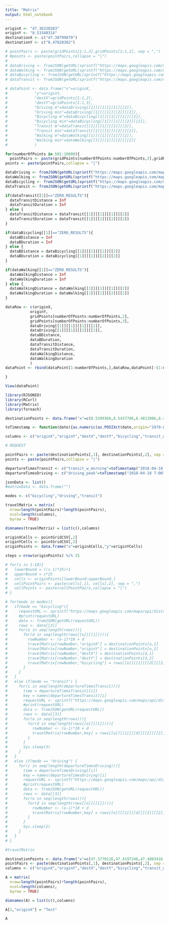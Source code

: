 ```yaml
---
title: "Matrix"
output: html_notebook
---
```


```r

originX <- "47.36320283"
originY <- "8.53340314"
destinationX <- c("47.38799879")
destinationY <- c("8.47828302")

# pointPairs <- paste(gridPoints[1:1,3],gridPoints[1:1,2], sep = ",")
# #points <- paste(pointPairs,collapse = "|")
# 
# dataDriving <- fromJSON(getURL(sprintf("https://maps.googleapis.com/maps/api/distancematrix/json?units=metric&origins=47.36320283,8.53340314&destinations=%s&mode=driving&key={API_KEY}", points)))[[3]][[1]]
# dataWalking <- fromJSON(getURL(sprintf("https://maps.googleapis.com/maps/api/distancematrix/json?units=metric&origins=47.36320283,8.53340314&destinations=%s&mode=walking&key={API_KEY}", points)))[[3]][[1]]
# dataBicycling <- fromJSON(getURL(sprintf("https://maps.googleapis.com/maps/api/distancematrix/json?units=metric&origins=47.36320283,8.53340314&destinations=%s&mode=bicycling&key={API_KEY}", points)))[[3]][[1]]
# dataTransit <- fromJSON(getURL(sprintf("https://maps.googleapis.com/maps/api/distancematrix/json?units=metric&origins=47.36320283,8.53340314&destinations=%s&mode=transit&key={API_KEY}", points)))[[3]][[1]]

# dataPoint <- data.frame("x"=originX,
#            "y"=originY,
#            "destX"=gridPoints[1:1,2],
#            "destY"=gridPoints[1:1,3],
#            "Driving m"=dataDriving[[1]][[1]][[1]][[2]],
#            "Driving min"=dataDriving[[1]][[1]][[2]][[2]],
#            "Bicycling m"=dataBicycling[[1]][[1]][[1]][[2]],
#            "Bicycling min"=dataBicycling[[1]][[1]][[2]][[2]],
#            "Transit m"=dataTransit[[1]][[1]][[1]][[2]],
#            "Transit min"=dataTransit[[1]][[1]][[2]][[2]],
#            "Walking m"=dataWalking[[1]][[1]][[1]][[2]],
#            "Walking min"=dataWalking[[1]][[1]][[2]][[2]]
#            )

for(numberOfPoints in 501:10000){
  pointPairs <- paste(gridPoints[numberOfPoints:numberOfPoints,3],gridPoints[numberOfPoints:numberOfPoints,2], sep = ",")
points <- paste(pointPairs,collapse = "|")

dataDriving <- fromJSON(getURL(sprintf("https://maps.googleapis.com/maps/api/distancematrix/json?units=metric&origins=47.36320283,8.53340314&destinations=%s&mode=driving&key={API_KEY}", points)))[[3]][[1]]
dataWalking <- fromJSON(getURL(sprintf("https://maps.googleapis.com/maps/api/distancematrix/json?units=metric&origins=47.36320283,8.53340314&destinations=%s&mode=walking&key={API_KEY}", points)))[[3]][[1]]
dataBicycling <- fromJSON(getURL(sprintf("https://maps.googleapis.com/maps/api/distancematrix/json?units=metric&origins=47.36320283,8.53340314&destinations=%s&mode=bicycling&key={API_KEY}", points)))[[3]][[1]]
dataTransit <- fromJSON(getURL(sprintf("https://maps.googleapis.com/maps/api/distancematrix/json?units=metric&origins=47.36320283,8.53340314&destinations=%s&mode=transit&key={API_KEY}", points)))[[3]][[1]]

if(dataTransit[[1]]=="ZERO_RESULTS"){
  dataTransitDistance = Inf
  dataTransitDuration = Inf
} else {
  dataTransitDistance = dataTransit[[1]][[1]][[1]][[2]]
  dataTransitDuration = dataTransit[[1]][[1]][[2]][[2]]
}

if(dataBicycling[[1]]=="ZERO_RESULTS"){
  dataBDistance = Inf
  dataBDuration = Inf
} else {
  dataBDistance = dataBicycling[[1]][[1]][[1]][[2]]
  dataBDuration = dataBicycling[[1]][[1]][[2]][[2]]
}

if(dataWalking[[1]]=="ZERO_RESULTS"){
  dataWalkingDistance = Inf
  dataWalkingDuration = Inf
} else {
  dataWalkingDistance = dataWalking[[1]][[1]][[1]][[2]]
  dataWalkingDuration = dataWalking[[1]][[1]][[2]][[2]]
}

dataRow <- c(originX,
           originY,
           gridPoints[numberOfPoints:numberOfPoints,2],
           gridPoints[numberOfPoints:numberOfPoints,3],
           dataDriving[[1]][[1]][[1]][[2]],
           dataDriving[[1]][[1]][[2]][[2]],
           dataBDistance,
           dataBDuration,
           dataTransitDistance,
           dataTransitDuration,
           dataWalkingDistance,
           dataWalkingDuration
           )
dataPoint <- rbind(dataPoint[1:numberOfPoints,],dataRow,dataPoint[-(1:numberOfPoints),])

}

View(dataPoint)

```



```r

library(RJSONIO)
library(RCurl)
library(Matrix)
library(foreach)

destinationPoints <- data.frame("x"=c(8.5399366,8.5437706,8.4813986,8.4673346,8.6767616,8.4850518,8.5151529,8.5142333,8.5261612,8.7235155),"y"=c(47.3770116,47.4197246,47.4803416,47.5110986,47.3883476,47.3876176,47.3796559,47.3742395,47.385216,47.4992612))

toTimestamp <- function(date){as.numeric(as.POSIXct(date,origin="1970-01-01",tz="UTC")) }

columns <- c("originX","originY","destX","destY","bicycling","transit_w_morning","transit_w_night","transit_we","driving_peak","driving_offpeak")

# REQUEST

pointPairs <- paste(destinationPoints[,1], destinationPoints[,2], sep = ",")
points <- paste(pointPairs,collapse = "|")

departureTimesTransit <- c("transit_w_morning"=toTimestamp("2018-04-18 7:00"),"transit_w_night"=toTimestamp("2018-04-18 4:00"),"transit_we"=toTimestamp("2018-04-22 11:00"))
departureTimesDriving <- c("driving_peak"=toTimestamp("2018-04-18 7:00"),"driving_offpeak"=toTimestamp("2018-04-18 14:00"))

jsonData <- list()
#matroxData <- data.frame("")

modes <- c("bicycling","driving","transit")

travelMatrix = matrix(
  nrow=length(pointPairs)*length(pointPairs),
  ncol=length(columns),
  byrow = TRUE)

dimnames(travelMatrix) = list(c(),columns)

originXCells <- pointGridCSV[,2]
originYCells <- pointGridCSV[,3]
originPoints <- data.frame("x"=originXCells,"y"=originYCells)

steps = nrow(originPoints) %/% 25

# for(s in 1:10){
#   lowerBound = ((s-1)*25)+1
#   upperBound = s*25
#   cells <- originPoints[lowerBound:upperBound,]
#   cellPointPairs <- paste(cells[,1], cells[,2], sep = ",")
#   cellPoints <- paste(cellPointPairs,collapse = "|")
# }

# for(mode in modes){
#   if(mode == "bicycling"){
#     requestURL <- sprintf("https://maps.googleapis.com/maps/api/distancematrix/json?units=metric&origins=%s&destinations=%s&mode=%s&key={API_KEY}", points, points, mode)
#     #print(requestURL)
#     data <- fromJSON(getURL(requestURL))
#     rows <- data[[3]]
#     for(o in seq(length(rows))){
#       for(d in seq(length(rows[[o]][[1]]))){
#         rowNumber <- (o-1)*10 + d
#         travelMatrix[rowNumber,"originX"] = destinationPoints[o,1]
#         travelMatrix[rowNumber,"originY"] = destinationPoints[o,2]
#         travelMatrix[rowNumber,"destX"] = destinationPoints[d,1]
#         travelMatrix[rowNumber,"destY"] = destinationPoints[d,2]
#         travelMatrix[rowNumber,"bicycling"] = rows[[o]][[1]][[d]][[2]][[2]]
#       }
#     }
#   }
#   else if(mode == "transit") {
#     for(i in seq(length(departureTimesTransit))){
#       time = departureTimesTransit[[i]]
#       key = names(departureTimesTransit)[i]
#       requestURL <- sprintf("https://maps.googleapis.com/maps/api/distancematrix/json?units=metric&origins=%s&destinations=%s&mode=%s&departure_time=%s&key={API_KEY}", points, points, mode, time)
#       #print(requestURL)
#       data <- fromJSON(getURL(requestURL))
#       rows <- data[[3]]
#       for(o in seq(length(rows))){
#         for(d in seq(length(rows[[o]][[1]]))){
#           rowNumber <- (o-1)*10 + d
#           travelMatrix[rowNumber,key] = rows[[o]][[1]][[d]][[2]][[2]]
#         }
#       }
#       Sys.sleep(3)
#     }
#   }
#   else if(mode == "driving") {
#     for(i in seq(length(departureTimesDriving))){
#       time = departureTimesDriving[[i]]
#       key = names(departureTimesDriving)[i]
#       requestURL <- sprintf("https://maps.googleapis.com/maps/api/distancematrix/json?units=metric&origins=%s&destinations=%s&mode=%s&departure_time=%s&key={API_KEY}", points, points, mode, time)
#       #print(requestURL)
#       data <- fromJSON(getURL(requestURL))
#       rows <- data[[3]]
#       for(o in seq(length(rows))){
#         for(d in seq(length(rows[[o]][[1]]))){
#           rowNumber <- (o-1)*10 + d
#           travelMatrix[rowNumber,key] = rows[[o]][[1]][[d]][[3]][[2]]
#         }
#       }
#       Sys.sleep(2)
#     }
#   }
# }

#travelMatrix


```

```r

destinationPoints <- data.frame("x"=c(47.3770116,47.4197246,47.4803416,47.5110986,47.3883476,47.3876176,47.3796559,47.3742395,47.385216,47.4992612),"y"=c(8.5399366,8.5437706,8.4813986,8.4673346,8.6767616,8.4850518,8.5151529,8.5142333,8.5261612,8.7235155))
pointPairs <- paste(destinationPoints[,1], destinationPoints[,2], sep = ",")
columns <- c("originX","originY","destX","destY","bicycling","transit_w_morning","transit_w_night","transit_we","driving_peak","driving_offpeak")

A = matrix(
  nrow=length(pointPairs)*length(pointPairs),
  ncol=length(columns),
  byrow = TRUE)

dimnames(A) = list(c(),columns)

A[1,"originX"] = "Test"

A

```





